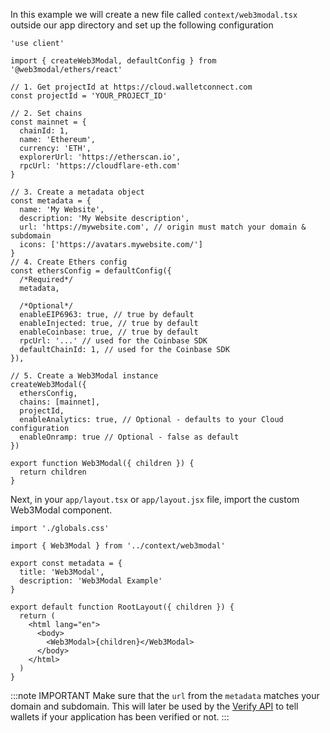 
In this example we will create a new file called `context/web3modal.tsx` outside our app directory and set up the following configuration

```tsx
'use client'

import { createWeb3Modal, defaultConfig } from '@web3modal/ethers/react'

// 1. Get projectId at https://cloud.walletconnect.com
const projectId = 'YOUR_PROJECT_ID'

// 2. Set chains
const mainnet = {
  chainId: 1,
  name: 'Ethereum',
  currency: 'ETH',
  explorerUrl: 'https://etherscan.io',
  rpcUrl: 'https://cloudflare-eth.com'
}

// 3. Create a metadata object
const metadata = {
  name: 'My Website',
  description: 'My Website description',
  url: 'https://mywebsite.com', // origin must match your domain & subdomain
  icons: ['https://avatars.mywebsite.com/']
}
// 4. Create Ethers config
const ethersConfig = defaultConfig({
  /*Required*/
  metadata,

  /*Optional*/
  enableEIP6963: true, // true by default
  enableInjected: true, // true by default
  enableCoinbase: true, // true by default
  rpcUrl: '...' // used for the Coinbase SDK
  defaultChainId: 1, // used for the Coinbase SDK
}),

// 5. Create a Web3Modal instance
createWeb3Modal({
  ethersConfig,
  chains: [mainnet],
  projectId,
  enableAnalytics: true, // Optional - defaults to your Cloud configuration
  enableOnramp: true // Optional - false as default
})

export function Web3Modal({ children }) {
  return children
}
```

Next, in your `app/layout.tsx` or `app/layout.jsx` file, import the custom Web3Modal component.

```tsx
import './globals.css'

import { Web3Modal } from '../context/web3modal'

export const metadata = {
  title: 'Web3Modal',
  description: 'Web3Modal Example'
}

export default function RootLayout({ children }) {
  return (
    <html lang="en">
      <body>
        <Web3Modal>{children}</Web3Modal>
      </body>
    </html>
  )
}
```

:::note IMPORTANT
Make sure that the `url` from the `metadata` matches your domain and subdomain. This will later be used by the [Verify API](../../../../cloud/verify.md) to tell wallets if your application has been verified or not.
:::